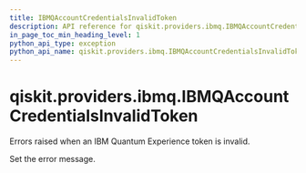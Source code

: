 ```yaml
---
title: IBMQAccountCredentialsInvalidToken
description: API reference for qiskit.providers.ibmq.IBMQAccountCredentialsInvalidToken
in_page_toc_min_heading_level: 1
python_api_type: exception
python_api_name: qiskit.providers.ibmq.IBMQAccountCredentialsInvalidToken
---
```


# qiskit.providers.ibmq.IBMQAccountCredentialsInvalidToken

<Class id="qiskit.providers.ibmq.IBMQAccountCredentialsInvalidToken" isDedicatedPage={true} github="https://github.com/qiskit/qiskit-ibmq-provider/tree/stable/0.17/qiskit/providers/ibmq/exceptions.py" signature="IBMQAccountCredentialsInvalidToken(*message)" modifiers="exception">
  Errors raised when an IBM Quantum Experience token is invalid.

  Set the error message.
</Class>

